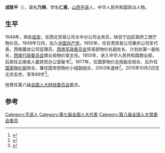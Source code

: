 {{Infobox Biography
| subject_name   = 成致平
| image_name     = 
| image_size     = 220px
| date_of_birth  = 1926年10月
| place_of_birth = [[山西|山西]][[平遥|平遥]]
| date_of_death  = 2015年10月2日
| place_of_death = 中国福建省上杭县
| occupation     = [[国家物价局|国家物价局]]局长}}
'''成致平'''（{{bd|1926年|10月|2015年|10月2日}}），谱名'''乃瑛'''，学名'''仁甫'''，[[山西|山西]][[平遥|平遥]]人，中华人民共和国政治人物。

==生平 ==
1948年，奔赴[[延安|延安]]，任西北贸易公司关中分公司业务员，陕甘宁边区政府工商厅物价员。1949年12月，加入[[中国共产党|中国共产党]]。1950年，任甘肃贸易公司重庆公司军代表，西南蚕丝公司监理员，[[西南军政委员会|西南军政委员会]]贸易部物价处副处长、计划处第一副处长，[[西南行政委员会|西南行政委员会]]商业局物价室主任。1955年，进入中华人民共和国商业部，后担任云南省人委财贸办公室秘书<ref>{{cite book|author1=万典武|title=当代中国百名商业经济专家学者|date=1993年7月|publisher=北京：中国商业出版社|isbn=7-5044-1655-X|pages=67|accessdate=2015-10-16}}</ref>。1977年，任国家物价总局副总局长、后升任[[国家物价局|国家物价局]]局长，兼任国务院物价小组副组长，2003年退休<ref>{{cite book|editor=中国人民政治协商会议平遥县委员会文史资料委员会编|title=平遥文史资料 第5辑 天南地北平遥人 第1辑|pages=1|accessdate=2015-10-16}}</ref>。2015年10月2日在北京去世，享年89岁<ref>{{cite news|title=成致平同志逝世|url=http://cpc.people.com.cn/n/2015/1016/c87393-27708026.html|accessdate=2015-10-16|agency=新华网|archive-date=2016-03-04|archive-url=https://web.archive.org/web/20160304080318/http://cpc.people.com.cn/n/2015/1016/c87393-27708026.html|dead-url=no}}</ref>。

他曾任第八届[[全国人大财经委员会|全国人大财经委员会]]委员。

== 参考==
{{reflist}}

[[Category:平遥人|Category:平遥人]]
[[Category:第七届全国人大代表|Category:第七届全国人大代表]]
[[Category:第八届全国人大常委会委员|Category:第八届全国人大常委会委员]]